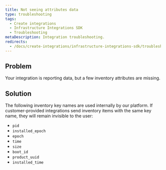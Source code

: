 ```yaml
---
title: Not seeing attributes data
type: troubleshooting
tags:
  - Create integrations
  - Infrastructure Integrations SDK
  - Troubleshooting
metaDescription: Integration troubleshooting.
redirects:
  - /docs/create-integrations/infrastructure-integrations-sdk/troubleshooting/not-seeing-attributes
---
```

## Problem

Your integration is reporting data, but a few inventory attributes are missing.

## Solution

The following inventory key names are used internally by our platform. If
customer-provided integrations send inventory items with the same key name,
they will remain invisible to the user:

* `pid`
* `installed_epoch`
* `epoch`
* `time`
* `size`
* `boot_id`
* `product_uuid`
* `installed_time`

